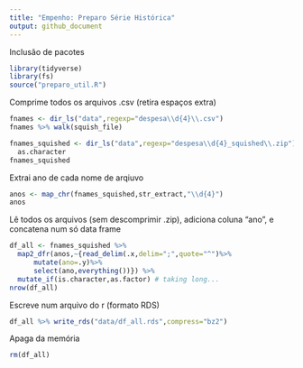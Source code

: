 ```yaml
---
title: "Empenho: Preparo Série Histórica"
output: github_document
---
```

  
  Inclusão de pacotes

```r
library(tidyverse)
library(fs)
source("preparo_util.R")
```

Comprime todos os arquivos .csv (retira espaços extra)

```r
fnames <- dir_ls("data",regexp="despesa\\d{4}\\.csv")
fnames %>% walk(squish_file)
```


```r
fnames_squished <- dir_ls("data",regexp="despesa\\d{4}_squished\\.zip") %>%
  as.character
fnames_squished
```

Extrai ano de cada nome de arqiuvo

```r
anos <- map_chr(fnames_squished,str_extract,"\\d{4}")
anos
```

Lê todos os arquivos (sem descomprimir .zip), adiciona coluna "ano", e concatena num só data frame

```r
df_all <- fnames_squished %>%
  map2_dfr(anos,~{read_delim(.x,delim=";",quote="^")%>%
      mutate(ano=.y)%>%
      select(ano,everything())}) %>%
  mutate_if(is.character,as.factor) # taking long...
nrow(df_all)
```

Escreve num arquivo do r (formato RDS)
```r
df_all %>% write_rds("data/df_all.rds",compress="bz2")
```

Apaga da memória
```r
rm(df_all)
```

